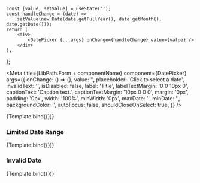 
    const [value, setValue] = useState('');
    const handleChange = (date) =>
        setValue(new Date(date.getFullYear(), date.getMonth(), date.getDate()));
    return (
        <div>
            <DatePicker {...args} onChange={handleChange} value={value} />
        </div>
    );
};



<Meta
    title={LibPath.Form + componentName}
    component={DatePicker}
    args={{
        onChange: () => {},
        value: '',
        placeholder: 'Click to select a date',
        invalidText: '',
        isDisabled: false,
        label: 'Title',
        labelTextMargin: '0 0 10px 0',
        captionText: 'Caption text.',
        captionTextMargin: '10px 0 0 0',
        margin: '0px',
        padding: '0px',
        width: '100%',
        minWidth: '0px',
        maxDate: '',
        minDate: '',
        backgroundColor: '',
        autoFocus: false,
        shouldCloseOnSelect: true,
    }}
/>

<DocsPageHeader
    title={componentName}
    description="This component is used to create a date-input where the user chooses the date by clicking a calender."
    addImportantNote={false}
    variant="stable"
/>

<Canvas withToolbar>
    <Story name="Base" height="300px">
        {Template.bind({})}
    </Story>
</Canvas>

<DocsPageBodyComponents addStories={true} />

### Limited Date Range

<Canvas withToolbar>
    <Story
        name="Limited Date Range"
        height="300px"
        args={{
            label: 'Choose a date within the next 10 days:',
            captionText: '',
            minDate: new Date(now.getFullYear(), now.getMonth(), now.getDate()),
            maxDate: new Date(
                now.getFullYear(),
                now.getMonth(),
                now.getDate() + 10,
            ),
        }}
    >
        {Template.bind({})}
    </Story>
</Canvas>

### Invalid Date

<Canvas withToolbar>
    <Story
        name="Invalid Date"
        args={{
            label: 'Select the meeting date:',
            placeholder: '01/01/2001',
            invalidText: 'Invalid date selected!',
            captionText:
                'Hint! Make sure to select a date which fits all attendees.',
            backgroundColor: '#F9E5E5',
            isDisabled: true,
        }}
    >
        {Template.bind({})}
    </Story>
</Canvas>
